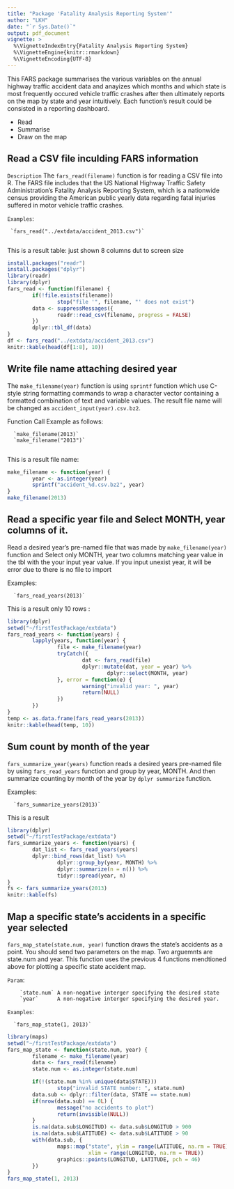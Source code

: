 ```yaml
---
title: "Package 'Fatality Analysis Reporting System'"
author: "LKH"
date: "`r Sys.Date()`"
output: pdf_document
vignette: >
  %\VignetteIndexEntry{Fatality Analysis Reporting System}
  %\VignetteEngine{knitr::rmarkdown}
  %\VignetteEncoding{UTF-8}
---
```


This FARS package summarises the various variables on the annual highway traffic accident data and anayizes which months and which state is most frequently occured vehicle traffic crashes after then ultimately reports on the map by state and year intuitively. Each function's result could be consisted in a reporting dashboard.   

- Read
- Summarise
- Draw on the map

## Read a CSV file inculding FARS information

`Description`
The `fars_read(filename)` function is for reading a CSV file into R. The FARS file includes that the US National Highway Traffic Safety Administration's Fatality Analysis Reporting System, which is a nationwide census providing the American public yearly data regarding fatal injuries suffered in motor vehicle traffic crashes. 

`Examples`:

     `fars_read("../extdata/accident_2013.csv")`
     
This is a result table: just shown 8 columns dut to screen size 
```r
install.packages("readr")
install.packages("dplyr")
library(readr)
library(dplyr)
fars_read <- function(filename) {
        if(!file.exists(filename))
                stop("file '", filename, "' does not exist")
        data <- suppressMessages({
                readr::read_csv(filename, progress = FALSE)
        })
        dplyr::tbl_df(data)
}
df <- fars_read("../extdata/accident_2013.csv")
knitr::kable(head(df[1:8], 10))
```

## Write file name attaching desired year

The `make_filename(year)` function is using `sprintf` function which use C-style string formatting commands to wrap a character vector containing a formatted combination of text and variable values. The result file name will be changed as `accident_input(year).csv.bz2`.  

Function Call Example as follows:

      `make_filename(2013)`
      `make_filename("2013")`
      
This is a result file name:
```r
make_filename <- function(year) {
        year <- as.integer(year)
        sprintf("accident_%d.csv.bz2", year)
}
make_filename(2013)
```

## Read a specific year file and Select MONTH, year columns of it.

Read a desired year's pre-named file that was made by `make_filename(year)` function and Select only MONTH, year two columns matching year value in the tbl with the your input year value. If you input unexist year, it will be error due to there is no file to import

Examples:

      `fars_read_years(2013)`

This is a result only 10 rows :      
```r
library(dplyr)
setwd("~/firstTestPackage/extdata")
fars_read_years <- function(years) {
        lapply(years, function(year) {
                file <- make_filename(year)
                tryCatch({
                        dat <- fars_read(file)
                        dplyr::mutate(dat, year = year) %>%
                                dplyr::select(MONTH, year)
                }, error = function(e) {
                        warning("invalid year: ", year)
                        return(NULL)
                })
        })
}
temp <- as.data.frame(fars_read_years(2013))
knitr::kable(head(temp, 10))
```



## Sum count by month of the year

`fars_summarize_year(years)` function reads a desired years pre-named file by using `fars_read_years` function and group by year, MONTH. And then summarize counting by month of the year by `dplyr summarize` function.

Examples:
      
      `fars_summarize_years(2013)`

This is a result
```r
library(dplyr)
setwd("~/firstTestPackage/extdata")
fars_summarize_years <- function(years) {
        dat_list <- fars_read_years(years)
        dplyr::bind_rows(dat_list) %>%
                dplyr::group_by(year, MONTH) %>%
                dplyr::summarize(n = n()) %>%
                tidyr::spread(year, n)
}
fs <- fars_summarize_years(2013)
knitr::kable(fs)
```

## Map a specific state's accidents in a specific year selected

`fars_map_state(state.num, year)` function draws the state's accidents as a point. You should send two parameters on the map.  Two arguemnts are state.num and year. This function uses the previous 4 functions mendtioned above for plotting a specific state accident map. 

`Param`: 

        `state.num` A non-negative interger specifying the desired state
        `year`      A non-negative interger specifying the desired year.

`Examples`:
      
      `fars_map_state(1, 2013)`

```r
library(maps)
setwd("~/firstTestPackage/extdata")
fars_map_state <- function(state.num, year) {
        filename <- make_filename(year)
        data <- fars_read(filename)
        state.num <- as.integer(state.num)

        if(!(state.num %in% unique(data$STATE)))
                stop("invalid STATE number: ", state.num)
        data.sub <- dplyr::filter(data, STATE == state.num)
        if(nrow(data.sub) == 0L) {
                message("no accidents to plot")
                return(invisible(NULL))
        }
        is.na(data.sub$LONGITUD) <- data.sub$LONGITUD > 900
        is.na(data.sub$LATITUDE) <- data.sub$LATITUDE > 90
        with(data.sub, {
                maps::map("state", ylim = range(LATITUDE, na.rm = TRUE),
                          xlim = range(LONGITUD, na.rm = TRUE))
                graphics::points(LONGITUD, LATITUDE, pch = 46)
        })
}
fars_map_state(1, 2013)
```

